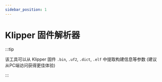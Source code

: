 ---
sidebar_position: 1
---

# Klipper 固件解析器

:::tip

该工具可以从 Klipper 固件 `.bin`, `.uf2`, `.dict`, `.elf` 中提取构建信息等参数 (建议从PC端访问获得更佳体验)

:::


<FirmwareParse />
